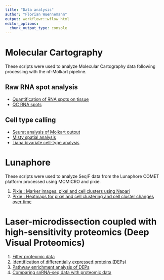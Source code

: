 ```yaml
---
title: "Data analysis"
author: "Florian Wuennemann"
output: workflowr::wflow_html
editor_options:
  chunk_output_type: console
---
```


# Molecular Cartography

These scripts were used to analyze Molecular Cartography data following processing with the nf-Molkart pipeline.

## Raw RNA spot analysis

- [Quantification of RNA spots on tissue](./molecular_cartography_python/molkart.count_spots_on_tissue.ipynb)
- [QC RNA spots](./molkart.QC_spots.html)   

## Cell type calling

- [Seurat analysis of Molkart output](./molkart.seurat_analysis.Rmd)
- [Misty spatial analysis](./molkart.misty_analysis.Rmd)
- [Liana bivariate cell-type analysis](./molecular_cartography_python/molkart.local_analysis_lianaplus.ipynb)

# Lunaphore

These scripts were used to analyze SeqIF data from the Lunaphore COMET platform processed using MCMICRO and pixie.

1) [Pixie : Marker images, pixel and cell clusters using Napari](./seqIF_python/seqIF.figure_3.create_pixie_images.ipynb)
2) [Pixie : Heatmaps for pixel and cell clustering and cell cluster changes over time](./seqIF.heatmaps_pixie.figure3.Rmd)


# Laser-microdissection coupled with high-sensitivity proteomics (Deep Visual Proteomics)

1) [Filter proteomic data](./proteomics.filter_proteomic_data.html)
2) [Identification of differentially expressed proteins (DEPs)](./proteomics.bulk_de_analysis.html)
3) [Pathway enrichment analysis of DEPs](./proteomics.pathway_enrichment_analysis.html)
4) [Comparing snRNA-seq data with proteomic data](./proteomics.scRNAseq_comparison.html)
